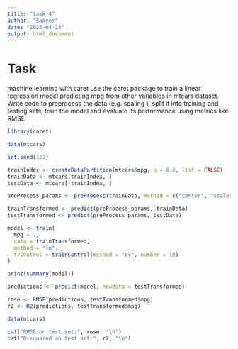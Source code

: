 ---
title: "task 4"
author: "Sameer"
date: "2025-04-23"
output: html_document
---



# Task
machine learning with caret use the caret package to train a linear regression model predicting mpg from other variables in mtcars dataset. Write code to preprocess the data (e.g. scaling ), split it into training and testing sets, train the model and evaluate its performance using metrics like RMSE 

```{r}
library(caret)
```

```{r}
data(mtcars)
```

```{r}
set.seed(123)
```

```{r}
trainIndex <- createDataPartition(mtcars$mpg, p = 0.8, list = FALSE)
trainData <- mtcars[trainIndex, ]
testData <- mtcars[-trainIndex, ]
```

```{r}
preProcess_params <- preProcess(trainData, method = c("center", "scale"))
```

```{r}
trainTransformed <- predict(preProcess_params, trainData)
testTransformed <- predict(preProcess_params, testData)
```

```{r}
model <- train(
  mpg ~ ., 
  data = trainTransformed, 
  method = "lm", 
  trControl = trainControl(method = "cv", number = 10)
)
```

```{r}
print(summary(model))
```

```{r}
predictions <- predict(model, newdata = testTransformed)
```

```{r}
rmse <- RMSE(predictions, testTransformed$mpg)
r2 <- R2(predictions, testTransformed$mpg)
```

```{r}
data(mtcars)
```

```{r}
cat("RMSE on test set:", rmse, "\n")
cat("R-squared on test set:", r2, "\n")
```

